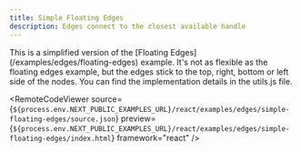 ```yaml
---
title: Simple Floating Edges
description: Edges connect to the closest available handle
---
```



<ExampleLayout>
This is a simplified version of the [Floating Edges](/examples/edges/floating-edges) example. It's not as flexible as the floating edges example, but the edges stick to the top, right, bottom or left side of the nodes. You can find the implementation details in the utils.js file.

<RemoteCodeViewer
  source={`${process.env.NEXT_PUBLIC_EXAMPLES_URL}/react/examples/edges/simple-floating-edges/source.json`}
  preview={`${process.env.NEXT_PUBLIC_EXAMPLES_URL}/react/examples/edges/simple-floating-edges/index.html`}
  framework="react"
/>

</ExampleLayout>
